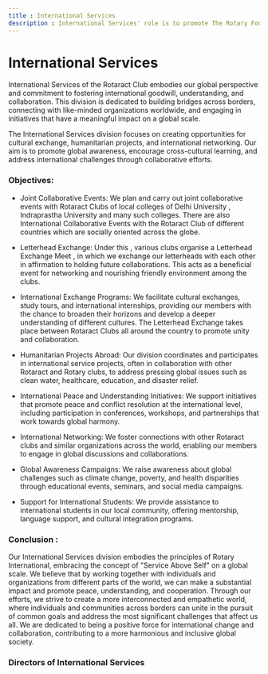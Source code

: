 ```yaml
---
title : International Services
description : International Services' role is to promote The Rotary Foundation, welcome Rotary-sponsored young people from other countries into our community; send local young people overseas to broaden their outlook. To advertise projects on the Rotary web site to attract additional funds from overseas Clubs.
---
```


# International Services

International Services of the Rotaract Club embodies our global perspective and commitment to fostering international goodwill, understanding, and collaboration. This division is dedicated to building bridges across borders, connecting with like-minded organizations worldwide, and engaging in initiatives that have a meaningful impact on a global scale.

The International Services division focuses on creating opportunities for cultural exchange, humanitarian projects, and international networking. Our aim is to promote global awareness, encourage cross-cultural learning, and address international challenges through collaborative efforts.


### Objectives:
- Joint Collaborative Events: We plan and carry out joint collaborative events with Rotaract Clubs of local colleges of Delhi University , Indraprastha University and many such colleges. There are also International Collaborative Events with the Rotaract Club of different countries which are socially oriented across the globe.

- Letterhead Exchange: Under this , various clubs organise a Letterhead Exchange Meet , in which we exchange our letterheads with each other in affirmation to holding future collaborations. This acts as a beneficial event for networking and nourishing friendly environment among the clubs.

- International Exchange Programs: We facilitate cultural exchanges, study tours, and international internships, providing our members with the chance to broaden their horizons and develop a deeper understanding of different cultures. The Letterhead Exchange takes place between Rotaract Clubs all around the country to promote unity and collaboration.

- Humanitarian Projects Abroad: Our division coordinates and participates in international service projects, often in collaboration with other Rotaract and Rotary clubs, to address pressing global issues such as clean water, healthcare, education, and disaster relief.

- International Peace and Understanding Initiatives: We support initiatives that promote peace and conflict resolution at the international level, including participation in conferences, workshops, and partnerships that work towards global harmony.

- International Networking: We foster connections with other Rotaract clubs and similar organizations across the world, enabling our members to engage in global discussions and collaborations.

- Global Awareness Campaigns: We raise awareness about global challenges such as climate change, poverty, and health disparities through educational events, seminars, and social media campaigns.

- Support for International Students: We provide assistance to international students in our local community, offering mentorship, language support, and cultural integration programs.

### Conclusion :
Our International Services division embodies the principles of Rotary International, embracing the concept of "Service Above Self" on a global scale. We believe that by working together with individuals and organizations from different parts of the world, we can make a substantial impact and promote peace, understanding, and cooperation. Through our efforts, we strive to create a more interconnected and empathetic world, where individuals and communities across borders can unite in the pursuit of common goals and address the most significant challenges that affect us all. We are dedicated to being a positive force for international change and collaboration, contributing to a more harmonious and inclusive global society.

### Directors of International Services